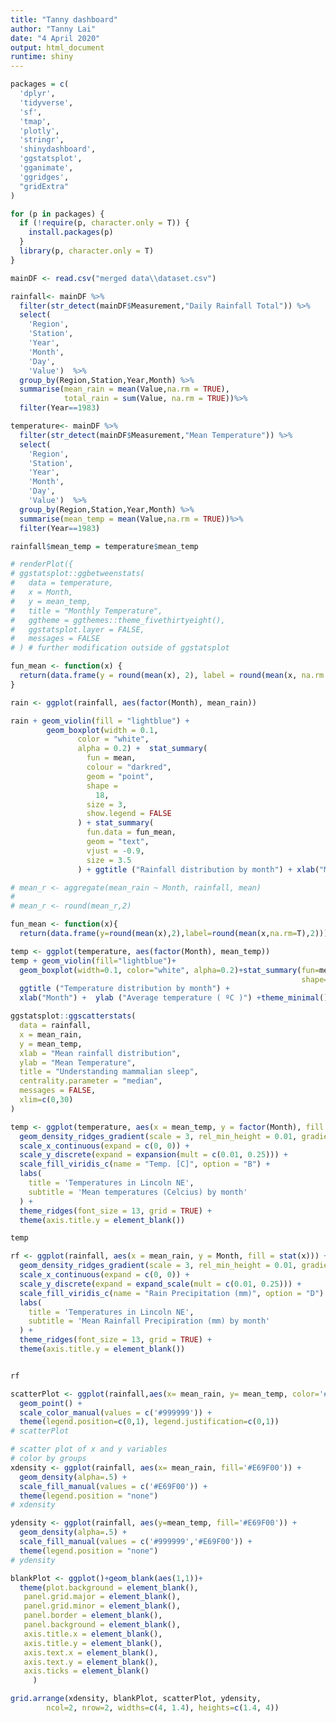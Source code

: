 ```yaml
---
title: "Tanny dashboard"
author: "Tanny Lai"
date: "4 April 2020"
output: html_document
runtime: shiny
---
```


```r
packages = c(
  'dplyr',
  'tidyverse',
  'sf', 
  'tmap',
  'plotly',
  'stringr',
  'shinydashboard',
  'ggstatsplot',
  'gganimate',
  'ggridges',
  "gridExtra"
)

for (p in packages) {
  if (!require(p, character.only = T)) {
    install.packages(p)
  }
  library(p, character.only = T)
}

mainDF <- read.csv("merged data\\dataset.csv")
```

```r
rainfall<- mainDF %>%
  filter(str_detect(mainDF$Measurement,"Daily Rainfall Total")) %>%
  select(
    'Region',
    'Station',
    'Year',
    'Month',
    'Day',
    'Value')  %>%
  group_by(Region,Station,Year,Month) %>%
  summarise(mean_rain = mean(Value,na.rm = TRUE),
            total_rain = sum(Value, na.rm = TRUE))%>%
  filter(Year==1983) 

temperature<- mainDF %>%
  filter(str_detect(mainDF$Measurement,"Mean Temperature")) %>%
  select(
    'Region',
    'Station',
    'Year',
    'Month',
    'Day',
    'Value')  %>%
  group_by(Region,Station,Year,Month) %>%
  summarise(mean_temp = mean(Value,na.rm = TRUE))%>%
  filter(Year==1983)

rainfall$mean_temp = temperature$mean_temp
```

```r
# renderPlot({
# ggstatsplot::ggbetweenstats(
#   data = temperature,
#   x = Month,
#   y = mean_temp,
#   title = "Monthly Temperature",
#   ggtheme = ggthemes::theme_fivethirtyeight(),
#   ggstatsplot.layer = FALSE,
#   messages = FALSE
# ) # further modification outside of ggstatsplot

```


```r
fun_mean <- function(x) {
  return(data.frame(y = round(mean(x), 2), label = round(mean(x, na.rm = T), 2)))
}

rain <- ggplot(rainfall, aes(factor(Month), mean_rain))

rain + geom_violin(fill = "lightblue") +
        geom_boxplot(width = 0.1,
               color = "white",
               alpha = 0.2) +  stat_summary(
                 fun = mean,
                 colour = "darkred",
                 geom = "point",
                 shape =
                   18,
                 size = 3,
                 show.legend = FALSE
               ) + stat_summary(
                 fun.data = fun_mean,
                 geom = "text",
                 vjust = -0.9,
                 size = 3.5
               ) + ggtitle ("Rainfall distribution by month") + xlab("Month") + ylab("Average Rainfall ( mm )")
```


```r
# mean_r <- aggregate(mean_rain ~ Month, rainfall, mean)
# 
# mean_r <- round(mean_r,2)

fun_mean <- function(x){
  return(data.frame(y=round(mean(x),2),label=round(mean(x,na.rm=T),2)))}

temp <- ggplot(temperature, aes(factor(Month), mean_temp))
temp + geom_violin(fill="lightblue")+
  geom_boxplot(width=0.1, color="white", alpha=0.2)+stat_summary(fun=mean, colour="darkred", geom="point",
                                                                 shape=18, size=3,show.legend = FALSE)+stat_summary(fun.data = fun_mean, geom="text", vjust=-0.9, size=3.5)+
  ggtitle ("Temperature distribution by month") +
  xlab("Month") +  ylab ("Average temperature ( ºC )") +theme_minimal()
```

```r
ggstatsplot::ggscatterstats(
  data = rainfall,
  x = mean_rain,
  y = mean_temp,
  xlab = "Mean rainfall distribution",
  ylab = "Mean Temperature",
  title = "Understanding mammalian sleep",
  centrality.parameter = "median",
  messages = FALSE,
  xlim=c(0,30)
)
```

```r
temp <- ggplot(temperature, aes(x = mean_temp, y = factor(Month), fill = stat(x))) +
  geom_density_ridges_gradient(scale = 3, rel_min_height = 0.01, gradient_lwd = 1.) +
  scale_x_continuous(expand = c(0, 0)) +
  scale_y_discrete(expand = expansion(mult = c(0.01, 0.25))) +
  scale_fill_viridis_c(name = "Temp. [C]", option = "B") +
  labs(
    title = 'Temperatures in Lincoln NE',
    subtitle = 'Mean temperatures (Celcius) by month'
  ) +
  theme_ridges(font_size = 13, grid = TRUE) + 
  theme(axis.title.y = element_blank())

temp
```

```r
rf <- ggplot(rainfall, aes(x = mean_rain, y = Month, fill = stat(x))) +
  geom_density_ridges_gradient(scale = 3, rel_min_height = 0.01, gradient_lwd = 1.) +
  scale_x_continuous(expand = c(0, 0)) +
  scale_y_discrete(expand = expand_scale(mult = c(0.01, 0.25))) +
  scale_fill_viridis_c(name = "Rain Precipitation (mm)", option = "D") +
  labs(
    title = 'Temperatures in Lincoln NE',
    subtitle = 'Mean Rainfall Precipiration (mm) by month'
  ) +
  theme_ridges(font_size = 13, grid = TRUE) + 
  theme(axis.title.y = element_blank())


rf
```

```r
scatterPlot <- ggplot(rainfall,aes(x= mean_rain, y= mean_temp, color='#E69F00')) + 
  geom_point() + 
  scale_color_manual(values = c('#999999')) + 
  theme(legend.position=c(0,1), legend.justification=c(0,1))
# scatterPlot

# scatter plot of x and y variables
# color by groups
xdensity <- ggplot(rainfall, aes(x= mean_rain, fill='#E69F00')) + 
  geom_density(alpha=.5) + 
  scale_fill_manual(values = c('#E69F00')) + 
  theme(legend.position = "none")
# xdensity

ydensity <- ggplot(rainfall, aes(y=mean_temp, fill='#E69F00')) + 
  geom_density(alpha=.5) + 
  scale_fill_manual(values = c('#999999','#E69F00')) + 
  theme(legend.position = "none")
# ydensity

blankPlot <- ggplot()+geom_blank(aes(1,1))+
  theme(plot.background = element_blank(), 
   panel.grid.major = element_blank(),
   panel.grid.minor = element_blank(), 
   panel.border = element_blank(),
   panel.background = element_blank(),
   axis.title.x = element_blank(),
   axis.title.y = element_blank(),
   axis.text.x = element_blank(), 
   axis.text.y = element_blank(),
   axis.ticks = element_blank()
     )

grid.arrange(xdensity, blankPlot, scatterPlot, ydensity, 
        ncol=2, nrow=2, widths=c(4, 1.4), heights=c(1.4, 4))
```



